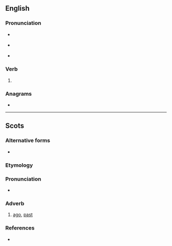 ==English==

===Pronunciation===
* {{a|RP}} {{IPA|en|/əˈbaɪ/}}
* {{a|US}} {{IPA|en|/əˈbaɪ/}}
* {{rhymes|en|aɪ}}

===Verb===
{{en-verb|abyes|abying|pres_ptc2=abyeing|abought}}

# {{alternative spelling of|en|aby}}

===Anagrams===
* {{anagrams|en|a=abey|Abey|Baye|abey|beya|eBay}}

----
==Scots==
 
===Alternative forms===
* {{a|Doric}} {{alter|sco|aby}}
 
===Etymology===
{{compound|sco|a|by|t2=before, by the time that}}

===Pronunciation===
* {{IPA|sco|/əˈbaɪ/}} 
 
===Adverb===
{{sco-adv|-}}
 
# [[ago]], [[past]]

===References===
* {{R:DSL|pos=adv}}